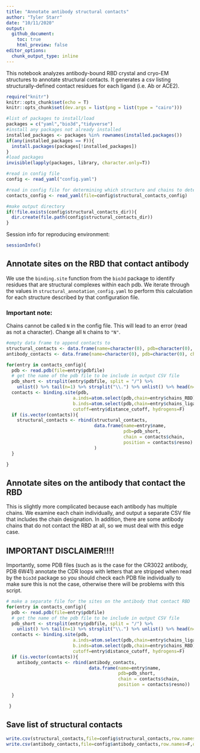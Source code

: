 ```yaml
---
title: "Annotate antibody structural contacts"
author: "Tyler Starr"
date: "10/11/2020"
output:
  github_document:
    toc: true
    html_preview: false
editor_options:
  chunk_output_type: inline
---
```

This notebook analyzes antibody-bound RBD crystal and cryo-EM structures to annotate structural contacts. It generates a csv listing structurally-defined contact residues for each ligand (i.e. Ab or ACE2).

```r
require("knitr")
knitr::opts_chunk$set(echo = T)
knitr::opts_chunk$set(dev.args = list(png = list(type = "cairo")))

#list of packages to install/load
packages = c("yaml","bio3d","tidyverse")
#install any packages not already installed
installed_packages <- packages %in% rownames(installed.packages())
if(any(installed_packages == F)){
  install.packages(packages[!installed_packages])
}
#load packages
invisible(lapply(packages, library, character.only=T))

#read in config file
config <- read_yaml("config.yaml")

#read in config file for determining which structure and chains to determine as contacts
contacts_config <- read_yaml(file=config$structural_contacts_config)

#make output directory
if(!file.exists(config$structural_contacts_dir)){
  dir.create(file.path(config$structural_contacts_dir))
}
```
Session info for reproducing environment:
```r
sessionInfo()
```

## Annotate sites on the RBD that contact antibody

We use the `binding.site` function from the `bio3d` package to identify residues that are structural complexes within each pdb. We iterate through the values in `structural_annotation_config.yaml` to perform this calculation for each structure described by that configuration file.

### Important note:
Chains cannot be called `N` in the config file. This will lead to an error (read as not a character). 
Change all `N` chains to `"N"`.

```r
#empty data frame to append contacts to
structural_contacts <- data.frame(name=character(0), pdb=character(0), chain=character(0),position=numeric(0))
antibody_contacts <- data.frame(name=character(0), pdb=character(0), chain=character(0), position=numeric(0))

for(entry in contacts_config){
  pdb <- read.pdb(file=entry$pdbfile)
  # get the name of the pdb file to be include in output CSV file
  pdb_short <- strsplit(entry$pdbfile, split = "/") %>% 
    unlist() %>% tail(n=1) %>% strsplit("\\.") %>% unlist() %>% head(n=1)
  contacts <- binding.site(pdb,
                         a.inds=atom.select(pdb,chain=entry$chains_RBD),
                         b.inds=atom.select(pdb,chain=entry$chains_ligand),
                         cutoff=entry$distance_cutoff, hydrogens=F)
  if (is.vector(contacts)){
    structural_contacts <- rbind(structural_contacts, 
                                 data.frame(name=entry$name, 
                                            pdb=pdb_short, 
                                            chain = contacts$chain, 
                                            position = contacts$resno)
                                 )
  }

}
```

## Annotate sites on the antibody that contact the RBD
This is slightly more complicated because each antibody has multiple chains. We examine each chain individually, and output a separate CSV file that includes the chain designation.
In addition, there are some antibody chains that do not contact the RBD at all, so we must deal with this edge case.

## IMPORTANT DISCLAIMER!!!!
Importantly, some PDB files (such as is the case for the CR3022 antibody, PDB 6W41) annotate the CDR loops with letters that are stripped when read by the `bio3d` package so you should check each PDB file individually to make sure this is not the case, otherwise there will be problems with this script.
```r
# make a separate file for the sites on the antibody that contact RBD
for(entry in contacts_config){
  pdb <- read.pdb(file=entry$pdbfile)
  # get the name of the pdb file to be include in output CSV file
  pdb_short <- strsplit(entry$pdbfile, split = "/") %>% 
    unlist() %>% tail(n=1) %>% strsplit("\\.") %>% unlist() %>% head(n=1)
  contacts <- binding.site(pdb,
                         a.inds=atom.select(pdb,chain=entry$chains_ligand),
                         b.inds=atom.select(pdb,chain=entry$chains_RBD),
                         cutoff=entry$distance_cutoff, hydrogens=F)
  if (is.vector(contacts)){
    antibody_contacts <- rbind(antibody_contacts, 
                               data.frame(name=entry$name, 
                                          pdb=pdb_short, 
                                          chain = contacts$chain, 
                                          position = contacts$resno))

  }

 }

```
## Save list of structural contacts

```r
write.csv(structural_contacts,file=config$structural_contacts,row.names=F,quote=F)
write.csv(antibody_contacts,file=config$antibody_contacts,row.names=F,quote=F)
```
